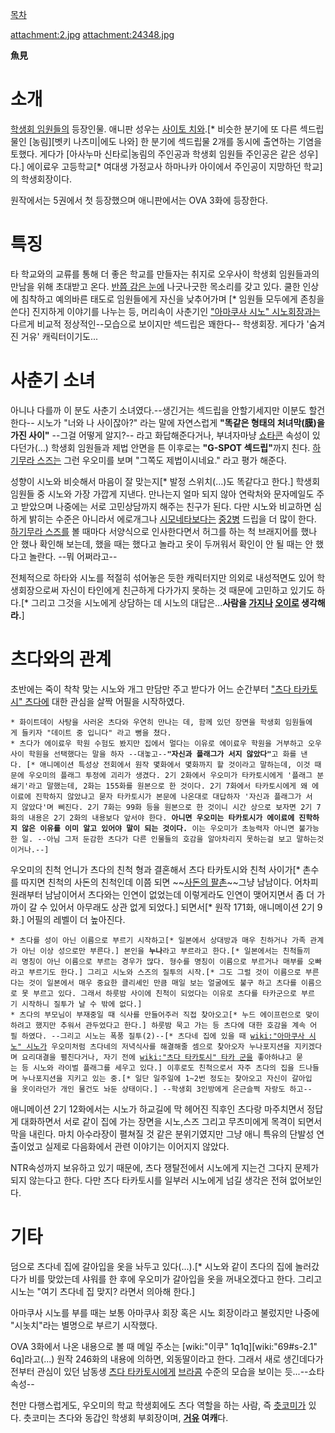 [[목차]]

attachment:2.jpg
attachment:24348.jpg

'''魚見'''

= 소개 =
[[학생회 임원들]]의 등장인물. 애니판 성우는 [[사이토 치와]].[* 비슷한 분기에 또 다른 섹드립물인 [농림][벳키 나츠미|에도 나와] 한 분기에 섹드립물 2개를 동시에 출연하는 기염을 토했다. 게다가 [아사누마 신타로|농림의 주인공과 학생회 임원들 주인공은 같은 성우]다.] 에이료우 고등학교[* 여대생 가정교사 하마나카 아이에서 주인공이 지망하던 학교]의 학생회장이다.

원작에서는 5권에서 첫 등장했으며 애니판에서는 OVA 3화에 등장한다. 

= 특징 =
타 학교와의 교류를 통해 더 좋은 학교를 만들자는 취지로 오우사이 학생회 임원들과의 만남을 위해 초대받고 온다. [[반쯤 감은 눈]]에 나긋나긋한 목소리를 갖고 있다. 쿨한 인상에 침착하고 예의바른 태도로 임원들에게 자신을 낮추어가며 [* 임원들 모두에게 존칭을 쓴다] 진지하게 이야기를 나누는 등, 머리속이 사춘기인 [["아마쿠사 시노" 시노]]회장과는 다르게 비교적 정상적인--모습으로 보이지만 섹드립은 꽤한다-- 학생회장. 게다가 '숨겨진 거유' 캐릭터이기도...

= 사춘기 소녀 =
아니나 다를까 이 분도 사춘기 소녀였다.--생긴거는 섹드립을 안할기세지만 이분도 할건 한다-- 시노가 "너와 나 사이잖아?" 라는 말에 자연스럽게 '''"똑같은 형태의 처녀막(膜)을 가진 사이"''' --그걸 어떻게 알지?-- 라고 화답해준다거나, 부녀자마냥 [[쇼타콘]] 속성이 있다던가(...) 학생회 임원들과 제법 안면을 튼 이후로는 '''"G-SPOT 섹드립"'''까지 친다. [[하기무라 스즈]]는 그런 우오미를 보며 "그쪽도 제법이시네요." 라고 평가 해준다.

성향이 시노와 비슷해서 마음이 잘 맞는지[* 발정 스위치(…)도 똑같다고 한다.] 학생회 임원들 중 시노와 가장 가깝게 지낸다. 만나는지 얼마 되지 않아 연락처와 문자메일도 주고 받았으며 나중에는 서로 고민상담까지 해주는 친구가 된다. 다만 시노와 비교하면 심하게 밝히는 수준은 아니라서 에로개그나 [[시모네타]]보다는 [[중2병]] 드립을 더 많이 한다. [[하기무라 스즈]]를 볼 때마다 서양식으로 인사한다면서 허그를 하는 척 브래지어를 했나 안 했나 확인해 보는데, 했을 때는 했다고 놀라고 옷이 두꺼워서 확인이 안 될 때는 안 했다고 놀란다. --뭐 어쩌라고--

전체적으로 하타와 시노를 적절히 섞어놓은 듯한 캐릭터지만 의외로 내성적면도 있어 학생회장으로써 자신이 타인에게 친근하게 다가가지 못하는 것 때문에 고민하고 있기도 하다.[* 그리고 그것을 시노에게 상담하는 데 시노의 대답은...'''사람을 [[가지]]나 [[오이]]로 생각해라.''']

= 츠다와의 관계 =
초반에는 죽이 착착 맞는 시노와 개그 만담만 주고 받다가 어느 순간부터 [["츠다 타카토시" 츠다]]에 대한 관심을 살짝 어필을 시작하였다.
 * 화이트데이 사탕을 사러온 츠다와 우연히 만나는 데, 함께 있던 장면을 학생회 임원들에게 들키자 "데이트 중 입니다" 라고 뻥을 쳤다. 
 * 츠다가 에이료우 학원 수험도 봤지만 집에서 멀다는 이유로 에이료우 학원을 거부하고 오우사이 학원을 선택했다는 말을 하자 --대놓고--'''"자신과 플래그가 서지 않았다"'''고 화를 낸다. [* 애니메이션 특성상 전회에서 원작 몇화에서 몇화까지 할 것이라고 말하는데, 이것 때문에 우오미의 플래그 투정에 괴리가 생겼다. 2기 2화에서 우오미가 타카토시에게 '플래그 분쇄기'라고 말했는데, 2화는 155화를 원본으로 한 것이다. 2기 7화에서 타카토시에게 왜 에이료에 진학하지 않았냐고 묻자 타카토시가 본문에 나온대로 대답하자 '자신과 플래그가 서지 않았다'며 삐진다. 2기 7화는 99화 등을 원본으로 한 것이니 시간 상으로 보자면 2기 7화의 내용은 2기 2화의 내용보다 앞서야 한다. '''아니면 우오미는 타카토시가 에이료에 진학하지 않은 이유를 이미 알고 있어야 말이 되는 것이다.''' 이는 우오미가 초능력자 아니면 불가능한 일. --아님 그저 둔감한 츠다가 다른 인물들의 호감을 알아차리지 못하는걸 보고 말하는것이거나.--]

우오미의 친척 언니가 츠다의 친척 형과 결혼해서 츠다 타카토시와 친척 사이가[* 촌수를 따지면 친척의 사돈의 친척인데 이쯤 되면 ~~[[사돈의 팔촌]]~~그냥 남남이다. 어차피 원래부터 남남이어서 츠다와는 인연이 없었는데 이렇게라도 인연이 맺어지면서 좀 더 가까이 갈 수 있어서 아무래도 상관 없게 되었다.] 되면서[* 원작 171화, 애니메이션 2기 9화.] 어필의 레벨이 더 높아진다.
 * 츠다를 성이 아닌 이름으로 부르기 시작하고[* 일본에서 상대방과 매우 친하거나 가족 관계가 아닌 이상 성으로만 부른다.] 본인을 '''누나'''라고 부르라고 한다.[* 일본에서는 친척들끼리 명칭이 아닌 이름으로 부르는 경우가 많다. 형수를 명칭이 이름으로 부르거나 매부를 오빠라고 부르기도 한다.] 그리고 시노와 스즈의 질투의 시작.[* 그도 그럴 것이 이름으로 부른다는 것이 일본에서 매우 중요한 클리셰인 만큼 매일 보는 얼굴에도 불구 하고 츠다를 이름으로 못 부르고 있다. 그래서 하룻밤 사이에 친척이 되었다는 이유로 츠다를 타카군으로 부르기 시작하니 질투가 날 수 밖에 없다.]
 * 츠다의 부모님이 부재중일 때 식사를 만들어주러 직접 찾아오고[* 누드 에이프런으로 맞이하려고 했지만 추워서 관두었다고 한다.] 하룻밤 묵고 가는 등 츠다에 대한 호감을 계속 어필 하였다. --그리고 시노는 폭풍 질투(2)--[* 츠다네 집에 있을 때 [[wiki:"아마쿠사 시노" 시노]]가 우오미처럼 츠다네의 저녁식사를 해결해줄 셈으로 찾아오자 누나포지션을 지키겠다며 요리대결을 펼친다거나, 자기 전에 [[wiki:"츠다 타카토시" 타카 군]]을 좋아하냐고 묻는 등 시노와 라이벌 플래그를 세우고 있다.] 이후로도 친척으로서 자주 츠다의 집을 드나들며 누나포지션을 지키고 있는 중.[* 일단 일주일에 1~2번 정도는 찾아오고 자신이 갈아입을 옷이라던가 개인 물건도 놔둔 상태이다.] --학생회 3인방에게 은근슬쩍 자랑도 하고--

애니메이션 2기 12화에서는 시노가 하교길에 막 헤어진 직후인 츠다랑 마주치면서 정답게 대화하면서 서로 같이 집에 가는 장면을 시노,스즈 그리고 무츠미에게 목격이 되면서 막을 내린다. 마치 아수라장이 펼쳐질 것 같은 분위기였지만 그냥 애니 특유의 단발성 연출이었고 실제로 다음화에서 관련 이야기는 이어지지 않았다.

NTR속성까지 보유하고 있기 때문에, 츠다 쟁탈전에서 시노에게 지는건 그다지 문제가 되지 않는다고 한다. 다만 츠다 타카토시를 일부러 시노에게 넘길 생각은 전혀 없어보인다.

= 기타 =
덤으로 츠다네 집에 갈아입을 옷을 놔두고 있다(...).[* 시노와 같이 츠다의 집에 놀러갔다가 비를 맞았는데 샤워를 한 후에 우오미가 갈아입을 옷을 꺼내오겠다고 한다. 그리고 시노는 "여기 츠다네 집 맞지? 라면서 의아해 한다.]

아마쿠사 시노를 부를 때는 보통 아마쿠사 회장 혹은 시노 회장이라고 불렀지만 나중에 "시놋치"라는 별명으로 부르기 시작했다.

OVA 3화에서 나온 내용으로 볼 때 메일 주소는 [wiki:"이쿠" 1q1q][wiki:"69#s-2.1" 6q]라고(...) 원작 246화의 내용에 의하면, 외동딸이라고 한다. 그래서 새로 생긴데다가 전부터 관심이 있던 남동생 [[츠다 타카토시]]에게 [[브라콤]] 수준의 모습을 보이는 듯...--쇼타 속성--

천만 다행스럽게도, 우오미의 학교 학생회에도 츠다 역할을 하는 사람, 즉 [[츳코미]]가 있다. 츳코미는 츠다와 동갑인 학생회 부회장이며, '''[[거유]] 여캐'''다.

